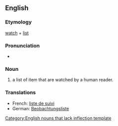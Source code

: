 {{selfref|For help on watchlist, see [[m:Watchlist|Watchlist]] on Meta-Wiki.}}
==English==

===Etymology===
[[watch]] + [[list]]

===Pronunciation===
* {{audio|en-us-watchlist.ogg|Audio (US)}}

===Noun===
{{wikipedia}}{{en-noun}}
{{infl|en|noun}}[[Category:English nouns that lack inflection template]]

# a list of item that are watched by a human reader.

===Translations===
{{rfc-level|Translations at L3+ (AutoFormat would have corrected level of Translations)}}
{{top}}
* French: [[liste de suivi]]
* German: [[Beobachtungsliste]]
{{bottom}}